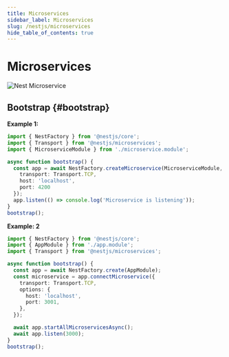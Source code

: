 ```yaml
---
title: Microservices
sidebar_label: Microservices
slug: /nestjs/microservices
hide_table_of_contents: true
---
```


# Microservices

<img src="https://media.slid.es/uploads/619264/images/5944143/microservices.png" alt="Nest Microservice"/>

## Bootstrap {#bootstrap}

**Example 1:**

```ts
import { NestFactory } from '@nestjs/core';
import { Transport } from '@nestjs/microservices';
import { MicroserviceModule } from './microservice.module';

async function bootstrap() {
  const app = await NestFactory.createMicroservice(MicroserviceModule, {
    transport: Transport.TCP,
    host: 'localhost',
    port: 4200
  });
  app.listen(() => console.log('Microservice is listening'));
}
bootstrap();
```

**Example: 2**

```ts
import { NestFactory } from '@nestjs/core';
import { AppModule } from './app.module';
import { Transport } from '@nestjs/microservices';

async function bootstrap() {
  const app = await NestFactory.create(AppModule);
  const microservice = app.connectMicroservice({
    transport: Transport.TCP,
    options: {
      host: 'localhost',
      port: 3001,
    },
  });

  await app.startAllMicroservicesAsync();
  await app.listen(3000);
}
bootstrap();
```
